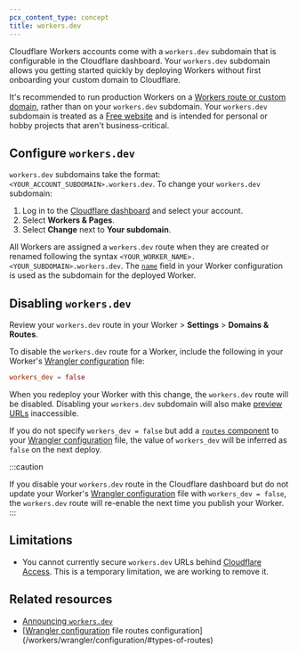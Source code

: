 ```yaml
---
pcx_content_type: concept
title: workers.dev
---
```


Cloudflare Workers accounts come with a `workers.dev` subdomain that is configurable in the Cloudflare dashboard. Your `workers.dev` subdomain allows you getting started quickly by deploying Workers without first onboarding your custom domain to Cloudflare.

It's recommended to run production Workers on a [Workers route or custom domain](/workers/configuration/routing/), rather than on your `workers.dev` subdomain. Your `workers.dev` subdomain is treated as a [Free website](https://www.cloudflare.com/plans/) and is intended for personal or hobby projects that aren't business-critical.

## Configure `workers.dev`

`workers.dev` subdomains take the format: `<YOUR_ACCOUNT_SUBDOMAIN>.workers.dev`. To change your `workers.dev` subdomain:

1. Log in to the [Cloudflare dashboard](https://dash.cloudflare.com) and select your account.
2. Select **Workers & Pages**.
3. Select **Change** next to **Your subdomain**.

All Workers are assigned a `workers.dev` route when they are created or renamed following the syntax `<YOUR_WORKER_NAME>.<YOUR_SUBDOMAIN>.workers.dev`. The [`name`](/workers/wrangler/configuration/#inheritable-keys) field in your Worker configuration is used as the subdomain for the deployed Worker.

## Disabling `workers.dev`

Review your `workers.dev` route in your Worker > **Settings** > **Domains & Routes**.

To disable the `workers.dev` route for a Worker, include the following in your Worker's [Wrangler configuration](/workers/wrangler/configuration) file:

```toml
workers_dev = false
```

When you redeploy your Worker with this change, the `workers.dev` route will be disabled. Disabling your `workers.dev` subdomain will also make [preview URLs](/workers/configuration/previews) inaccessible.

If you do not specify `workers_dev = false` but add a [`routes` component](/workers/wrangler/configuration/#routes) to your [Wrangler configuration](/workers/wrangler/configuration) file, the value of `workers_dev` will be inferred as `false` on the next deploy.

:::caution

If you disable your `workers.dev` route in the Cloudflare dashboard but do not update your Worker's [Wrangler configuration](/workers/wrangler/configuration) file with `workers_dev = false`, the `workers.dev` route will re-enable the next time you publish your Worker.
:::

## Limitations

- You cannot currently secure `workers.dev` URLs behind [Cloudflare Access](/cloudflare-one/policies/access/). This is a temporary limitation, we are working to remove it.

## Related resources

- [Announcing `workers.dev`](https://blog.cloudflare.com/announcing-workers-dev)
- [[Wrangler configuration](/workers/wrangler/configuration) file routes configuration](/workers/wrangler/configuration/#types-of-routes)
